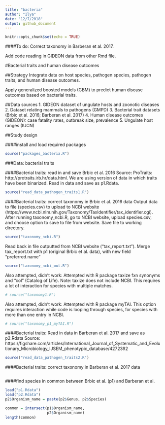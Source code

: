 ```yaml
---
title: "bacteria"
author: "Ilya"
date: "12/7/2018"
output: github_document
---
```

```r
knitr::opts_chunk$set(echo = TRUE)
```

####To do:
Correct taxonomy in Barberan et al. 2017.

Add code reading in GIDEON data from other Rmd file. 


#Bacterial traits and human disease outcomes

##Strategy
Integrate data on host species, pathogen species, pathogen traits, and human disease outcomes. 

Apply generalized boosted models (GBM) to predict human disease outcomes based on bacterial traits. 

##Data sources
1. GIDEON dataset of ungulate hosts and zoonotic diseases
2. Dataset relating mammals to pathogens (GMPD)
3. Bacterial trait datasets (Brbic et al. 2016; Barberan et al. 2017) 
4. Human disease outcomes (GIDEON): case fatality rates, outbreak size, prevalence 5. Ungulate host ranges (IUCN)

##Study design

####install and load required packages
```r
source("packages_bacteria.R")
```


###Data: bacterial traits

####Bacterial traits: read in and save Brbic et al. 2016 
Source: ProTraits: http://protraits.irb.hr/data.html. 
We are using version of data in which traits have been binarized. 
Read in data and save as p1.Rdata. 
```r
source("read_data_pathogen_traits1.R")
```

####Bacterial traits: correct taxonomy in Brbic et al. 2016 data
Output data to file (species.csv) to upload to NCBI website (https://www.ncbi.nlm.nih.gov/Taxonomy/TaxIdentifier/tax_identifier.cgi). After running taxonomy_ncbi.R, go to NCBI website, upload species.csv, and choose option to save to file from website. Save file to working directory. 
```r
source("taxonomy_ncbi.R")
```

Read back in file outputted from NCBI website ("tax_report.txt"). Merge tax_report.txt with p1 (original Brbic et al. data), with new field "preferred.name"
```r
source("taxonomy_ncbi_out.R")
```

Also attempted, didn't work: Attempted with R package taxize fxn synonyms and "col" (Catalog of Life). Note: taxize does not include NCBI. This requires a lot of interaction for species with multiple matches.  
```r
# source("taxonomy1.R")
```

Also attempted, didn't work: Attempted with R package myTAI. This option requires interaction while code is looping through species, for species with more than one entry in NCBI.  
```r
# source("taxonomy_p1_myTAI.R")
```


####Bacterial traits: Read in data in Barberan et al. 2017 and save as p2.Rdata
Source: https://figshare.com/articles/International_Journal_of_Systematic_and_Evolutionary_Microbiology_IJSEM_phenotypic_database/4272392
```r
source("read_data_pathogen_traits2.R")
```

####Bacterial traits: correct taxonomy in Barberan et al. 2017 data
```r
```

####find species in common between  Brbic et al. (p1) and Barberan et al. 
```r
load("p1.Rdata")
load("p2.Rdata")
p2$Organism_name = paste(p2$Genus, p2$Species)

common = intersect(p1$Organism_name,
                   p2$Organism_name)
length(common)
```

